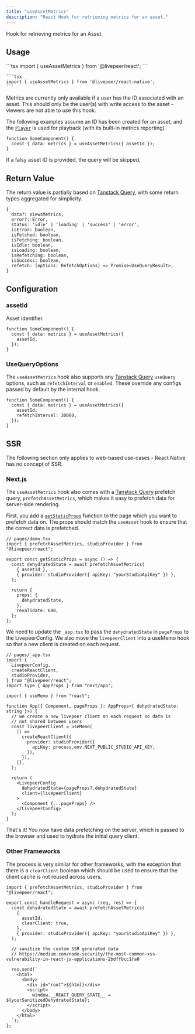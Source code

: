 ```yaml
---
title: "useAssetMetrics"
description: "React Hook for retrieving metrics for an asset."
---
```


Hook for retrieving metrics for an Asset.

## Usage

<Tabs>
  <Tab title="React">
    ```tsx 
    import { useAssetMetrics } from '@livepeer/react';
    ```

  </Tab>
  <Tab title="React Native">

    ```tsx
    import { useAssetMetrics } from '@livepeer/react-native';
    ```

  </Tab>
</Tabs>

<Info>
  Metrics are currently only available if a user has the ID associated with an
  asset. This should only be the user(s) with write access to the asset -
  viewers are not able to use this hook.
</Info>

The following examples assume an ID has been created for an asset, and the
[`Player`](/sdks/livepeer-react/Player) is used for playback (with its built-in
metrics reporting).

```tsx
function SomeComponent() {
  const { data: metrics } = useAssetMetrics({ assetId });
}
```

If a falsy asset ID is provided, the query will be skipped.

## Return Value

The return value is partially based on
[Tanstack Query](https://tanstack.com/query/v4/docs/reference/useQuery), with
some return types aggregated for simplicity.

```tsx
{
  data?: ViewsMetrics,
  error?: Error,
  status: 'idle' | 'loading' | 'success' | 'error',
  isError: boolean,
  isFetched: boolean,
  isFetching: boolean,
  isIdle: boolean,
  isLoading: boolean,
  isRefetching: boolean,
  isSuccess: boolean,
  refetch: (options: RefetchOptions) => Promise<UseQueryResult>,
}
```

## Configuration

### assetId

Asset identifier.

```tsx
function SomeComponent() {
  const { data: metrics } = useAssetMetrics({
    assetId,
  });
}
```

### UseQueryOptions

The `useAssetMetrics` hook also supports any
[Tanstack Query](https://tanstack.com/query/v4/docs/reference/useQuery)
`useQuery` options, such as `refetchInterval` or `enabled`. These override any
configs passed by default by the internal hook.

```tsx
function SomeComponent() {
  const { data: metrics } = useAssetMetrics({
    assetId,
    refetchInterval: 30000,
  });
}
```

## SSR

<Warning>
  The following section only applies to web-based use-cases - React Native has
  no concept of SSR.
</Warning>

### Next.js

The `useAssetMetrics` hook also comes with a
[Tanstack Query](https://tanstack.com/query/v4/docs/guides/ssr) prefetch query,
`prefetchAssetMetrics`, which makes it easy to prefetch data for server-side
rendering.

First, you add a
[`getStaticProps`](https://nextjs.org/docs/basic-features/data-fetching/get-static-props)
function to the page which you want to prefetch data on. The props should match
the `useAsset` hook to ensure that the correct data is prefetched.

```tsx
// pages/demo.tsx
import { prefetchAssetMetrics, studioProvider } from "@livepeer/react";

export const getStaticProps = async () => {
  const dehydratedState = await prefetchAssetMetrics(
    { assetId },
    { provider: studioProvider({ apiKey: "yourStudioApiKey" }) },
  );

  return {
    props: {
      dehydratedState,
    },
    revalidate: 600,
  };
};
```

We need to update the `_app.tsx` to pass the `dehydratedState` in `pageProps` to
the LivepeerConfig. We also move the `livepeerClient` into a useMemo hook so
that a new client is created on each request.

```tsx
// pages/_app.tsx
import {
  LivepeerConfig,
  createReactClient,
  studioProvider,
} from "@livepeer/react";
import type { AppProps } from "next/app";

import { useMemo } from "react";

function App({ Component, pageProps }: AppProps<{ dehydratedState: string }>) {
  // we create a new livepeer client on each request so data is
  // not shared between users
  const livepeerClient = useMemo(
    () =>
      createReactClient({
        provider: studioProvider({
          apiKey: process.env.NEXT_PUBLIC_STUDIO_API_KEY,
        }),
      }),
    [],
  );

  return (
    <LivepeerConfig
      dehydratedState={pageProps?.dehydratedState}
      client={livepeerClient}
    >
      <Component {...pageProps} />
    </LivepeerConfig>
  );
}
```

That's it! You now have data prefetching on the server, which is passed to the
browser and used to hydrate the initial query client.

### Other Frameworks

The process is very similar for other frameworks, with the exception that there
is a `clearClient` boolean which should be used to ensure that the client cache
is not reused across users.

```tsx
import { prefetchAssetMetrics, studioProvider } from "@livepeer/react";

export const handleRequest = async (req, res) => {
  const dehydratedState = await prefetchAssetMetrics(
    {
      assetId,
      clearClient: true,
    },
    { provider: studioProvider({ apiKey: "yourStudioApiKey" }) },
  );

  // sanitize the custom SSR generated data
  // https://medium.com/node-security/the-most-common-xss-vulnerability-in-react-js-applications-2bdffbcc1fa0

  res.send(`
    <html>
      <body>
        <div id="root">${html}</div>
        <script>
          window.__REACT_QUERY_STATE__ = ${yourSanitizedDehydratedState};
        </script>
      </body>
    </html>
  `);
};
```

